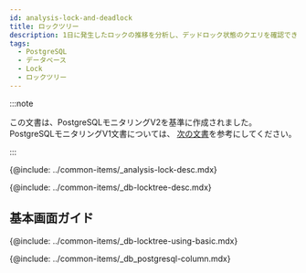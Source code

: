 ```yaml
---
id: analysis-lock-and-deadlock
title: ロックツリー
description: 1日に発生したロックの推移を分析し、デッドロック状態のクエリを確認できます。
tags:
  - PostgreSQL
  - データベース
  - Lock
  - ロックツリー
---
```


:::note

この文書は、PostgreSQLモニタリングV2を基準に作成されました。 PostgreSQLモニタリングV1文書については、 [次の文書](../postgresql-v1/analysis-lock-and-deadlock)を参考にしてください。

:::

<!-- 개요 -->

{@include: ../common-items/_analysis-lock-desc.mdx}

<!-- 락트리 -->

{@include: ../common-items/_db-locktree-desc.mdx}

## 基本画面ガイド

{@include: ../common-items/_db-locktree-using-basic.mdx}

<!-- 락트리 컬럼 정보 -->

{@include: ../common-items/_db_postgresql-column.mdx}
